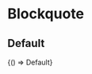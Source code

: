 


<Meta title="Components/Blockquote" decorators={[QgPrimaryContent]} />

# Blockquote

## Default

<Canvas withSource="open">
  <Story
    name="Default"
    parameters={{
      docs: {
        source: {
          code: Default,
        },
      },
    }}
  >
    {() => Default}
  </Story>
</Canvas>
